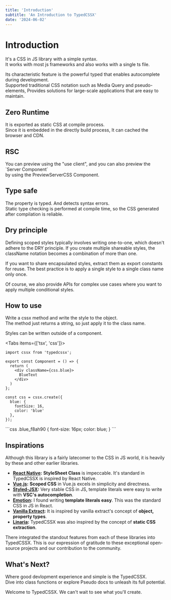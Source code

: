 ```yaml
---
title: 'Introduction'
subtitle: 'An Introduction to TypedCSSX'
date: '2024-06-02'
---
```


<TocBot />

# Introduction
It's a CSS in JS library with a simple syntax.  
It works with most js frameworks and also works with a single ts file.  

Its characteristic feature is the powerful typed that enables autocomplete during development.  
Supported traditional CSS notation such as Media Query and pseudo-elements, Provides solutions for large-scale applications that are easy to maintain.  


## Zero Runtime
It is exported as static CSS at compile process.  
Since it is embedded in the directly build process, It can cached the browser and CDN.


## RSC
You can preview using the "use client", and you can also preview the \`Server Component\`  
by using the PreviewServerCSS Component.

## Type safe
The property is typed. And detects syntax errors.  
Static type checking is performed at compile time, so the CSS generated after compilation is reliable.

## Dry principle
Defining scoped styles typically involves writing one-to-one, which doesn't adhere to the DRY principle.
If you create multiple shareable styles, the className notation becomes a combination of more than one.

If you want to share encapsulated styles, extract them as export constants for reuse.
The best practice is to apply a single style to a single class name only once.

Of course, we also provide APIs for complex use cases where you want to apply multiple conditional styles.

## How to use
Write a cssx method and write the style to the object.  
The method just returns a string, so just apply it to the class name.  

Styles can be written outside of a component.


<Tabs items={['tsx', 'css']}>
  <Tab>
```tsx title="Component.tsx"
import cssx from 'typedcssx';

export const Component = () => {
  return (
    <div className={css.blue}>
      BlueText
    </div>
  )
};

const css = cssx.create({
  blue: {
    fontSize: 16,
    color: 'blue'
  },
});
```
  </Tab>
  <Tab>
```css
.blue_f8ah90 {
  font-size: 16px;
  color: blue;
}
```
  </Tab>
</Tabs>

## Inspirations
Although this library is a fairly latecomer to the CSS in JS world, it is heavily by these and other earlier libraries.

- **[React Native](https://reactnative.dev/):** **StyleSheet Class** is impeccable. It's standard in TypedCSSX is inspired by React Native.
- **[Vue.js](https://vuejs.org/):** **Scoped CSS** in Vue.js excels in simplicity and directness.
- **[Styled-JSX](https://styled-system.com/):** Very stable CSS in JS, template literals were easy to write with **VSC's autocompletion**.
- **[Emotion](https://emotion.sh/docs/introduction/):** I found writing **template literals easy**. This was the standard CSS in JS in React.
- **[Vanilla Extract](https://vanilla-extract.style/):** It is inspired by vanilla extract's concept of **object, property types**.
- **[Linaria](https://github.com/callstack/linaria):**  TypedCSSX was also inspired by the concept of **static CSS extraction**.

There integrated the standout features from each of these libraries into TypedCSSX. This is our expression of gratitude to these exceptional open-source projects and our contribution to the community.

## What's Next?

Where good devlopment experience and simple is the TypedCSSX.  
Dive into class functions or explore Pseudo docs to unleash its full potential.

Welcome to TypedCSSX. We can't wait to see what you'll create.